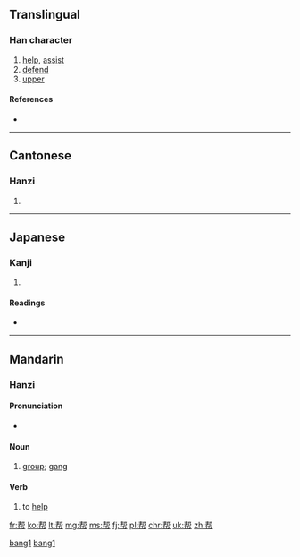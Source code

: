 {{also|幫}}
==Translingual==

===Han character===
{{Han char|rn=50|rad=巾|as=07|sn=10|four=|canj=手中中月 (QLLB)|ids=⿱[[邦]][[巾]]}}

# [[help]], [[assist]]
# [[defend]]
# [[upper]]

====References====
* {{Han ref|kx=0332.121|dkj=08928|dj=0637.130|hdz=10736.050|uh=5E2E|ud=24110}}

----

==Cantonese==

===Hanzi===
{{yue-hanzi|jyut=[[bong1]]|y=bong1|tra=幫}}

# {{defn|lang=yue|sort=巾07}}

----

==Japanese==

===Kanji===
{{ja-kanji|grade=|rs=巾07}}

# {{defn|lang=ja|sort=巾07}}

====Readings====
* {{ja-readings|on=[[ほう]] (hō)|kun=[[たすける]] (tasukeru)}}

----

==Mandarin==
===Hanzi===
{{cmn-hanzi|pin=[[bāng]] ([[bang1]])|wg=pang<sup>1</sup>}}

====Pronunciation====
* {{audio|Zh-bang.ogg|Audio|lang=cmn}}

====Noun====
{{cmn-noun|s|pin=bāng|pint=bang1|tra=幫|sim=帮|rs=巾07}}

# [[group]]; [[gang]]

====Verb====
{{cmn-verb|s|pin=bāng|pint=bang1|tra=幫|sim=帮|rs=巾07}}

# to [[help]]

[[Category:cmn:Elementary Mandarin in simplified script|bang1]]
[[Category:cmn:Intermediate Mandarin in simplified script|bang1]]

[[fr:帮]]
[[ko:帮]]
[[lt:帮]]
[[mg:帮]]
[[ms:帮]]
[[fj:帮]]
[[pl:帮]]
[[chr:帮]]
[[uk:帮]]
[[zh:帮]]